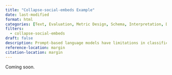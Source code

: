```yaml
---
title: "Collapse-social-embeds Example"
date: last-modified
format: html
categories: [Text, Evaluation, Metric Design, Schema, Interpretation, Data Annotation, Foundation Models]
filters:
  - collapse-social-embeds
draft: false
description: Prompt-based language models have limitations in classification and often require users to test multiple prompts with varying temperatures to identify the best fit. A text annotation framework addresses this by introducing explicit prompt definition and validation, and can improve performance in labeling or retrieval tasks at scale.
reference-location: margin
citation-location: margin
---
```

Coming soon.